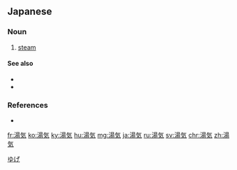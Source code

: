 ==Japanese==
{{ja-kanjitab|ゆ|け|k2=げ|yomi=ko}}

===Noun===
{{ja-noun|kyu=湯氣|ゆげ}}

# [[steam]]

====See also====
* {{ja-r|蒸気|じょうき}}
* {{ja-r|水蒸気|すいじょうき}}

===References===
* {{R:OxfordJapanese}}

[[Category:Japanese basic words|ゆげ]]

[[fr:湯気]]
[[ko:湯気]]
[[ky:湯気]]
[[hu:湯気]]
[[mg:湯気]]
[[ja:湯気]]
[[ru:湯気]]
[[sv:湯気]]
[[chr:湯気]]
[[zh:湯気]]